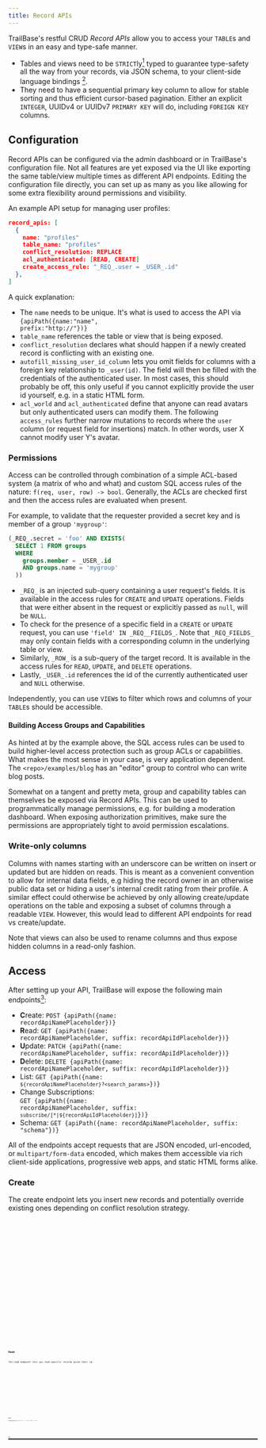 ```yaml
---
title: Record APIs
---
```




TrailBase's restful CRUD _Record APIs_ allow you to access your `TABLE`s and
`VIEW`s in an easy and type-safe manner.

- Tables and views need to be `STRICT`ly[^1] typed to guarantee type-safety all the
  way from your records, via JSON schema, to your client-side language bindings [^2].
- They need to have a sequential primary key column to allow for stable sorting
  and thus efficient cursor-based pagination. Either an explicit `INTEGER`,
  UUIDv4 or UUIDv7 `PRIMARY KEY` will do, including `FOREIGN KEY` columns.

## Configuration

Record APIs can be configured via the admin dashboard or in TrailBase's
configuration file.
Not all features are yet exposed via the UI like exporting the same table/view
multiple times as different API endpoints.
Editing the configuration file directly, you can set up as many as you like
allowing for some extra flexibility around permissions and visibility.

An example API setup for managing user profiles:

```json
record_apis: [
  {
    name: "profiles"
    table_name: "profiles"
    conflict_resolution: REPLACE
    acl_authenticated: [READ, CREATE]
    create_access_rule: "_REQ_.user = _USER_.id"
  },
]
```

A quick explanation:

* The `name` needs to be unique. It's what is used to access the API via
  <code>{apiPath({name:"name", prefix:"http://<host>"})}</code>
* `table_name` references the table or view that is being exposed.
* `conflict_resolution` declares what should happen if a newly created record is
  conflicting with an existing one.
* `autofill_missing_user_id_column` lets you omit fields for columns with a foreign
  key relationship to `_user(id)`. The field will then be filled with the
  credentials of the authenticated user. In most cases, this should probably be off, this
  only useful if you cannot explicitly provide the user id yourself, e.g. in a
  static HTML form.
* `acl_world` and `acl_authenticated` define that anyone can read avatars but
  only authenticated users can modify them. The following `access_rules` further narrow
  mutations to records where the `user` column (or request field for insertions)
  match. In other words, user X cannot modify user Y's avatar.


### Permissions

Access can be controlled through combination of a simple ACL-based system (a
matrix of who and what) and custom SQL access rules of the nature:
`f(req, user, row) -> bool`.
Generally, the ACLs are checked first and then the access rules are evaluated
when present.

For example, to validate that the requester provided a secret key and is member
of a group `'mygroup'`:

```sql
(_REQ_.secret = 'foo' AND EXISTS(
  SELECT 1 FROM groups
  WHERE
    groups.member = _USER_.id
    AND groups.name = 'mygroup'
  ))
```

* `_REQ_` is an injected sub-query containing a user request's fields. It is
  available in the access rules for `CREATE` and `UPDATE` operations.
  Fields that were either absent in the request or explicitly passed as `null`,
  will be `NULL`.
* To check for the presence of a specific field in a `CREATE` or `UPDATE`
  request, you can use `'field' IN _REQ__FIELDS_`. Note that `_REQ_FIELDS_` may
  only contain fields with a corresponding column in the underlying table or
  view.
* Similarly, `_ROW_` is a sub-query of the target record. It is available in
  the access rules for `READ`, `UPDATE`, and `DELETE` operations.
* Lastly, `_USER_.id` references the id of the currently authenticated user and
  `NULL` otherwise.

Independently, you can use `VIEW`s to filter which rows and columns of
your `TABLE`s should be accessible.

#### Building Access Groups and Capabilities

As hinted at by the example above, the SQL access rules can be used to
build higher-level access protection such as group ACLs or capabilities.
What makes the most sense in your case, is very application dependent.
The `<repo>/examples/blog` has an "editor" group to control who can write blog
posts.

Somewhat on a tangent and pretty meta, group and capability tables can
themselves be exposed via Record APIs.
This can be used to programmatically manage permissions, e.g. for building a
moderation dashboard.
When exposing authorization primitives, make sure the permissions are
appropriately tight to avoid permission escalations.

### Write-only columns

Columns with names starting with an underscore can be written on insert or
updated but are hidden on reads. This is meant as a convenient convention to
allow for internal data fields, e.g hiding the record owner in an otherwise public
data set or hiding a user's internal credit rating from their profile. A
similar effect could otherwise be achieved by only allowing create/update
operations on the table and exposing a subset of columns through a readable
`VIEW`. However, this would lead to different API endpoints for read vs
create/update.

<Aside type="note" title="Unhiding">
  Note that views can also be used to rename columns and thus expose hidden columns
  in a read-only fashion.
</Aside>

## Access

After setting up your API, TrailBase will expose the following main endpoints[^3]:

* **C**reate: <code>POST {apiPath({name: recordApiNamePlaceholder})}</code>
* **R**ead: <code>GET {apiPath({name: recordApiNamePlaceholder, suffix: recordApiIdPlaceholder})}</code>
* **U**pdate: <code>PATCH {apiPath({name: recordApiNamePlaceholder, suffix: recordApiIdPlaceholder})}</code>
* **D**elete: <code>DELETE {apiPath({name: recordApiNamePlaceholder, suffix: recordApiIdPlaceholder})}</code>
* List: <code>GET {apiPath({name: `${recordApiNamePlaceholder}?<search_params>`})}</code>
* Change Subscriptions: <br/><code>GET {apiPath({name: recordApiNamePlaceholder, suffix: `subscribe/[*|${recordApiIdPlaceholder}]`})}</code>
* Schema: <code>GET {apiPath({name: recordApiNamePlaceholder, suffix: "schema"})}</code>

All of the endpoints accept requests that are JSON encoded, url-encoded, or
`multipart/form-data` encoded, which makes them accessible via rich client-side
applications, progressive web apps, and static HTML forms alike.

### Create

The create endpoint lets you insert new records and potentially override
existing ones depending on conflict resolution strategy.


<Tabs>
  <TabItem label="JS/TS">
    <Code lang="ts" code={createTsCode} />
  </TabItem>

  <TabItem label="Dart">
    <Code lang="dart" code={createDartCode} />
  </TabItem>

  <TabItem label="Swift">
    <Code lang="swift" code={createSwiftCode} />
  </TabItem>

  <TabItem label="C#/.NET">
    <Code lang="cs" code={createDotnetCode} />
  </TabItem>

  <TabItem label="Rust">
    <Code lang="rust" code={createRustCode} />
  </TabItem>

  <TabItem label="Python">
    <Code lang="python" code={createPyCode} />
  </TabItem>

  <TabItem label="curl">
    <Code lang="sh" frame="code" code={createCurlCode} />
  </TabItem>
</Tabs>


### Read

The read endpoint lets you read specific records given their id.


<Tabs>
  <TabItem label="JS/TS">
    <Code lang="ts" code={readTsCode} />
  </TabItem>

  <TabItem label="Dart">
    <Code lang="dart" code={readDartCode} />
  </TabItem>

  <TabItem label="Swift">
    <Code lang="swift" code={readSwiftCode} />
  </TabItem>

  <TabItem label="C#/.NET">
    <Code lang="cs" code={readDotnetCode} />
  </TabItem>

  <TabItem label="Rust">
    <Code lang="rust" code={readRustCode} />
  </TabItem>

  <TabItem label="Python">
    <Code lang="python" code={readPyCode} />
  </TabItem>

  <TabItem label="curl">
    <Code lang="sh" frame="code" code={readCurlCode} />
  </TabItem>
</Tabs>

### Update

The update endpoint lets you modify, i.e. partially update, existing records given their id


<Tabs>
  <TabItem label="JS/TS">
    <Code lang="ts" code={updateTsCode} />
  </TabItem>

  <TabItem label="Dart">
    <Code lang="dart" code={updateDartCode} />
  </TabItem>

  <TabItem label="Swift">
    <Code lang="swift" code={updateSwiftCode} />
  </TabItem>

  <TabItem label="C#/.NET">
    <Code lang="cs" code={updateDotnetCode} />
  </TabItem>

  <TabItem label="Rust">
    <Code lang="rust" code={updateRustCode} />
  </TabItem>

  <TabItem label="Python">
    <Code lang="python" code={updatePyCode} />
  </TabItem>

  <TabItem label="curl">
    <Code lang="sh" frame="code" code={updateCurlCode} />
  </TabItem>
</Tabs>

### Delete


<Tabs>
  <TabItem label="JS/TS">
    <Code lang="ts" code={deleteTsCode} />
  </TabItem>

  <TabItem label="Dart">
    <Code lang="dart" code={deleteDartCode} />
  </TabItem>

  <TabItem label="Swift">
    <Code lang="swift" code={deleteSwiftCode} />
  </TabItem>

  <TabItem label="C#/.NET">
    <Code lang="cs" code={deleteDotnetCode} />
  </TabItem>

  <TabItem label="Rust">
    <Code lang="rust" code={deleteRustCode} />
  </TabItem>

  <TabItem label="Python">
    <Code lang="python" code={deletePyCode} />
  </TabItem>

  <TabItem label="curl">
    <Code lang="sh" frame="code" code={deleteCurlCode} />
  </TabItem>
</Tabs>

The delete endpoints lets you remove a record given its id.


### List: Filter, Sort and Paginate

Using the <code>GET {apiPath({name: `${recordApiNamePlaceholder}?<params>`})}</code> endpoint and given
sufficient permissions one can query records based the given `read_access_rule`
and query parameters.

Parameters:

* Pagination can be controlled via the following query parameters:
  * `limit=N`, with a built-in default of 50 and a hard limit of 1024 to avoid abuse.
  * `cursor=<primary key>` to offset into results using a cursor. Significantly
    less expensive than `OFFSET`-based pagination.
  * `offset=N` to offset into results.
  * `count=true` will yield a `total_count` of records in the result. This can
    be used together with `limit` and `cursor` to build pagination UIs.
* Ordering can be controlled using the `order=[[+-]?<column_name>]+` parameter, e.g.
  `order=created,-rank`, which sorts records based on their `created` column in
  ascending order first (same as "+") and subsequently in descending order by
  their `rank` column due to the minus prefix.
* Filtering can be controlled by passing one or more
  `filter[<column_name>][op]=<value>` parameters.
  For example, `filter[revenue][$gt]=0` would list records with a positive `revenue` only.
* Supported operators are:
  * **$eq**: equal, which is also the default if no explicit operator is
    specified, i.e. `?success[$eq]=TRUE` and `?success=TRUE` are identical.
  * **$ne**: not equal
  * **$gte**: greater-than-equal
  * **$gt**: greater-than
  * **$lte**: less-than-equal
  * **$lt**: less-than
  * **$is**: is null or not null, i.e. `?col[$is]=NULL` or `?col[$is]=!NULL`, respectively
  * **$like**: SQL `LIKE` operator, e.g. `?col[$like]=%something%`
  * **$re**: SQL `REGEXP` operator, e.g. `?col[$re]=^something$`
* Parent records, i.e. records pointed to by foreign key columns, can be
  expanded using the `?expand=<col0>,<col`>` parameter, if the respective columns
  were allow-listed in the API configuration.

For example, to query the top-3 ranked movies with a watch time below 2 hours
and "love" in their description:


<Tabs>
  <TabItem label="JS/TS">
    <Code lang="ts" code={listTsCode} />
  </TabItem>

  <TabItem label="Dart">
    <Code lang="dart" code={listDartCode} />
  </TabItem>

  <TabItem label="Swift">
    <Code lang="swift" code={listSwiftCode} />
  </TabItem>

  <TabItem label="C#/.NET">
    <Code lang="cs" code={listDotnetCode} />
  </TabItem>

  <TabItem label="Rust">
    <Code lang="rust" code={listRustCode} />
  </TabItem>

  <TabItem label="Python">
    <Code lang="python" code={listPyCode} />
  </TabItem>

  <TabItem label="curl">
    <Code lang="sh" frame="code" code={listCurlCode} />
  </TabItem>
</Tabs>

### Subscribe

The streaming subscribe endpoints lets you listen for changes to tables backing
an API or specific records given their id. Change events can be insertions,
updates, and deletions.


<Tabs>
  <TabItem label="JS/TS">
    <Code lang="ts" code={subscribeTsCode} />
  </TabItem>

  <TabItem label="Dart">
    <Code lang="dart" code={subscribeDartCode} />
  </TabItem>

  <TabItem label="C#/.NET">
    <Code lang="cs" code={subscribeDotnetCode} />
  </TabItem>

  <TabItem label="Rust">
    <Code lang="rust" code={subscribeRustCode} />
  </TabItem>
</Tabs>

### Schema

The schema endpoint allows for reading the APIs JSON schema definition. This
can be useful for driving external code generation or introspection in general.


## File Uploads

Record APIs can also support file uploads and downloads. There's some special
handling in place so that only metadata is stored in the underlying table while
the actual files are kept in an object store.

By adding a `TEXT` column with a `CHECK(jsonschema('std.FileUpload'))`
constrained to your table definition, you instruct TrailBase to store file
metadata as defined by the "std.FileUpload" JSON schema while keeping the contents
in a separate object store.
Files can then be upload by sending their contents as part of your JSON
requests or `multipart/form-data` POST requests.
Downloading files is slightly different, since reading the column through
record APIs will only yield the metadata. There's a dedicated GET API endpoint
for file downloads:
<code>
{apiPath({name: recordApiNamePlaceholder, suffix:`${recordApiIdPlaceholder}/file/<column_name>`})}
</code>

### S3 Integration

By default, TrailBase will keep the object store on the local file system under
`<data-dir>/uploads`.
Alternatively, one can configure an S3 bucket via the
[configuration file](https://github.com/trailbaseio/trailbase/blob/main/trailbase-core/proto/config.proto#L57),
it's not yet accessible through the admin dashboard.
If you need support for
[other storage backends](https://docs.rs/object_store/latest/object_store/#available-objectstore-implementations),
let us know.


## Custom JSON Schemas

Akin to `std.FileUpload` above, you can register your own nested JSON schemas
to be used with column `CHECK`s.
For now, the dashboard only allows viewing all registered JSON schemas, however
you can register schemas using the configuration:

```json
schemas: [
  {
    name: "simple_schema"
    schema:
      '{'
      '  "type": "object",'
      '  "properties": {'
      '    "name": { "type": "string" },'
      '    "obj": { "type": "object" }'
      '  },'
      '  "required": ["name"]'
      '}'
  }
]
```

Once registered, schemas can be added as column constraints:

```sql
CREATE TALE test (
    simple    TEXT CHECK(jsonschema('simple_schema')),

    -- ...
) STRICT;
```

When generating new client-side bindings for a table or view with such nested
schemas, they will be included ensuring type-safety all the way to the
client-side APIs.

{/*

## Tangent: Querying JSON

Independent of type-safety and Record APIs,
[SQLite](https://www.sqlite.org/json1.html) has first-class support for
querying nested properties of columns containing JSON in textual or binary
format [^4].
For example, given a table:

```sql
CREATE TABLE items (json TEXT NOT NULL);

INSERT INTO items (json) VALUES ('{"name": "House", "color": "blue"}');
INSERT INTO items (json) VALUES ('{"name": "Tent", "color": "red"}');
```

You can query the names of red items:

```sql
SELECT
  json->>'name' AS name
FROM
  items
WHERE
  json->>'color' = 'red';
```

Note that this requires SQLite to scan all rows and deserialize the JSON.
Instead, storing the color of items in a separate, indexed column and filter
on it would be a lot more efficient.
Yet, using JSON for complex structured or denormalized data can be powerful
addition to your toolbox.

*/}

<div class="h-[50px]" />

---

[^1]:
    By default, SQLite are not strictly typed. Column types merely express
    type-affinities. Unless tables are explicitly created as `STRICT` columns can
    store any data type.

[^2]:
    Views are more tricky to strictly type, since they're the result of an
    arbitrary `SELECT` statement. TrailBase parses the `CREATE VIEW` statement
    and will allow record APIs only on top of a conservative subset, where it
    can infer the column types. Over time, TrailBase will be able to support
    larger subsets. Let us know if you have provably strictly typed queries
    that you think should be supported but aren't.

[^3]:
    There's also a few other endpoints, e.g. for downloading files, which will
    be described further down in the docs.

[^4]:
    Record APIs only support textual JSON. Binary JSON is more compact and more
    efficient to parse, however its actual encoding is internal to SQLite and
    thus opaque to TrailBase.
